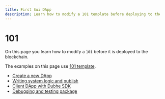 ```yaml
---
title: First Sui DApp
description: Learn how to modify a 101 template before deploying to the blockchain
---
```


# 101

On this page you learn how to modify a `101` before it is deployed to the blockchain.

The examples on this page use [101 template](https://github.com/0xobelisk/dubhe/tree/main/packages/create-dubhe/template/101/sui-template).

- [Create a new DApp](first-dapp/create-a-new-dapp)
- [Writing system logic and publish](first-dapp/writing-system-logic-and-publish)
- [Client DApp with Dubhe SDK](first-dapp/client-dapp-with-dubhe-sdk)
- [Debugging and testing package](first-dapp/debugging-and-testing-package)